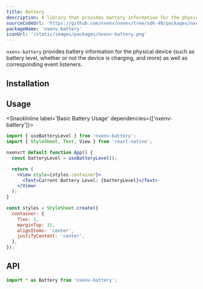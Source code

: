 ```yaml
---
title: Battery
description: A library that provides battery information for the physical device, as well as corresponding event listeners.
sourceCodeUrl: 'https://github.com/nxenv/nxenv/tree/sdk-49/packages/nxenv-battery'
packageName: 'nxenv-battery'
iconUrl: '/static/images/packages/nxenv-battery.png'
---
```



`nxenv-battery` provides battery information for the physical device (such as battery level, whether or not the device is charging, and more) as well as corresponding event listeners.

<PlatformsSection android emulator ios web />

## Installation

<APIInstallSection />

## Usage

<SnackInline label='Basic Battery Usage' dependencies={['nxenv-battery']}>

```jsx
import { useBatteryLevel } from 'nxenv-battery';
import { StyleSheet, Text, View } from 'react-native';

nxenvrt default function App() {
  const batteryLevel = useBatteryLevel();

  return (
    <View style={styles.container}>
      <Text>Current Battery Level: {batteryLevel}</Text>
    </View>
  );
}

const styles = StyleSheet.create({
  container: {
    flex: 1,
    marginTop: 15,
    alignItems: 'center',
    justifyContent: 'center',
  },
});
```

</SnackInline>

## API

```js
import * as Battery from 'nxenv-battery';
```

<APISection packageName="nxenv-battery" />
